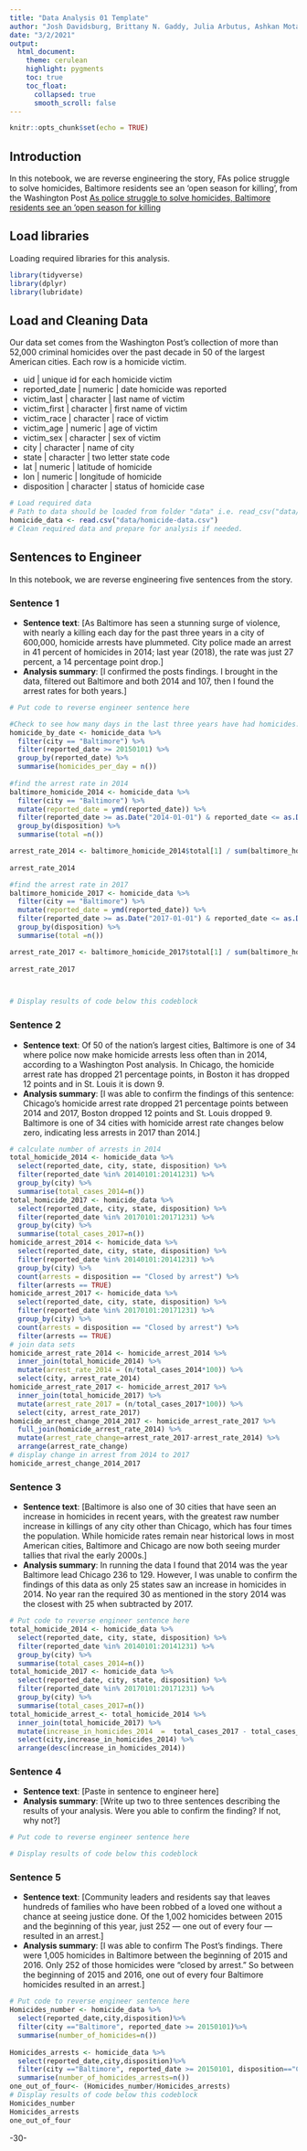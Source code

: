 ```yaml
---
title: "Data Analysis 01 Template"
author: "Josh Davidsburg, Brittany N. Gaddy, Julia Arbutus, Ashkan Motamedi"
date: "3/2/2021"
output:
  html_document:
    theme: cerulean
    highlight: pygments
    toc: true
    toc_float:
      collapsed: true
      smooth_scroll: false
---
```


```r
knitr::opts_chunk$set(echo = TRUE)
```

## Introduction 

In this notebook, we are reverse engineering the story, FAs police struggle to solve homicides, Baltimore residents see an ‘open season for killing’, from the Washington Post [As police struggle to solve homicides, Baltimore residents see an ‘open season for killing](https://www.washingtonpost.com/investigations/as-police-struggle-to-solve-homicides-baltimore-residents-see-an-open-season-for-killing/2018/12/26/7ee561e4-fb24-11e8-8c9a-860ce2a8148f_story.html)

## Load libraries

Loading required libraries for this analysis.

```r

library(tidyverse)
library(dplyr)
library(lubridate)
```

## Load and Cleaning Data

Our data set comes from the Washington Post's collection of more than 52,000 criminal homicides over the past decade in 50 of the largest American cities. 
Each row is a homicide victim. 

* uid | unique id for each homicide victim
* reported_date | numeric | date homicide was reported
* victim_last | character | last name of victim
* victim_first | character | first name of victim
* victim_race | character | race of victim
* victim_age | numeric | age of victim
* victim_sex | character | sex of victim
* city | character | name of city
* state | character | two letter state code 
* lat | numeric | latitude of homicide
* lon | numeric | longitude of homicide
* disposition | character | status of homicide case

```r
# Load required data
# Path to data should be loaded from folder "data" i.e. read_csv("data/name_of_data.csv")
homicide_data <- read.csv("data/homicide-data.csv")
# Clean required data and prepare for analysis if needed. 


```

## Sentences to Engineer
In this notebook, we are reverse engineering five sentences from the story.

### Sentence 1

* **Sentence text**: [As Baltimore has seen a stunning surge of violence, with nearly a killing each day for the past three years in a city of 600,000, homicide arrests have plummeted. City police made an arrest in 41 percent of homicides in 2014; last year (2018), the rate was just 27 percent, a 14 percentage point drop.]
* **Analysis summary**: [I confirmed the posts findings. I brought in the data, filtered out Baltimore and both 2014 and 107, then I found the arrest rates for both years.]

```r
# Put code to reverse engineer sentence here

#Check to see how many days in the last three years have had homicides.
homicide_by_date <- homicide_data %>%
  filter(city == "Baltimore") %>%
  filter(reported_date >= 20150101) %>%
  group_by(reported_date) %>%
  summarise(homicides_per_day = n())
  
#find the arrest rate in 2014  
baltimore_homicide_2014 <- homicide_data %>%
  filter(city == "Baltimore") %>% 
  mutate(reported_date = ymd(reported_date)) %>%
  filter(reported_date >= as.Date("2014-01-01") & reported_date <= as.Date("2014-12-31"))%>%
  group_by(disposition) %>%
  summarise(total =n())

arrest_rate_2014 <- baltimore_homicide_2014$total[1] / sum(baltimore_homicide_2014$total)*100
  
arrest_rate_2014

#find the arrest rate in 2017  
baltimore_homicide_2017 <- homicide_data %>%
  filter(city == "Baltimore") %>% 
  mutate(reported_date = ymd(reported_date)) %>%
  filter(reported_date >= as.Date("2017-01-01") & reported_date <= as.Date("2017-12-31"))%>%
  group_by(disposition) %>%
  summarise(total =n())

arrest_rate_2017 <- baltimore_homicide_2017$total[1] / sum(baltimore_homicide_2017$total)*100
  
arrest_rate_2017



# Display results of code below this codeblock

```


### Sentence 2
* **Sentence text**: Of 50 of the nation’s largest cities, Baltimore is one of 34 where police now make homicide arrests less often than in 2014, according to a Washington Post analysis. In Chicago, the homicide arrest rate has dropped 21 percentage points, in Boston it has dropped 12 points and in St. Louis it is down 9.
* **Analysis summary**: [I was able to confirm the findings of this sentence: Chicago's homicide arrest rate dropped 21 percentage points between 2014 and 2017, Boston dropped 12 points and St. Louis dropped 9. Baltimore is one of 34 cities with homicide arrest rate changes below zero, indicating less arrests in 2017 than 2014.]


```r

# calculate number of arrests in 2014
total_homicide_2014 <- homicide_data %>%
  select(reported_date, city, state, disposition) %>%
  filter(reported_date %in% 20140101:20141231) %>%
  group_by(city) %>%
  summarise(total_cases_2014=n())
total_homicide_2017 <- homicide_data %>%
  select(reported_date, city, state, disposition) %>%
  filter(reported_date %in% 20170101:20171231) %>%
  group_by(city) %>%
  summarise(total_cases_2017=n())
homicide_arrest_2014 <- homicide_data %>%
  select(reported_date, city, state, disposition) %>%
  filter(reported_date %in% 20140101:20141231) %>%
  group_by(city) %>%
  count(arrests = disposition == "Closed by arrest") %>%
  filter(arrests == TRUE)
homicide_arrest_2017 <- homicide_data %>%
  select(reported_date, city, state, disposition) %>%
  filter(reported_date %in% 20170101:20171231) %>%
  group_by(city) %>%
  count(arrests = disposition == "Closed by arrest") %>%
  filter(arrests == TRUE)
# join data sets
homicide_arrest_rate_2014 <- homicide_arrest_2014 %>%
  inner_join(total_homicide_2014) %>%
  mutate(arrest_rate_2014 = (n/total_cases_2014*100)) %>%
  select(city, arrest_rate_2014)
homicide_arrest_rate_2017 <- homicide_arrest_2017 %>%
  inner_join(total_homicide_2017) %>%
  mutate(arrest_rate_2017 = (n/total_cases_2017*100)) %>%
  select(city, arrest_rate_2017)
homicide_arrest_change_2014_2017 <- homicide_arrest_rate_2017 %>%
  full_join(homicide_arrest_rate_2014) %>%
  mutate(arrest_rate_change=arrest_rate_2017-arrest_rate_2014) %>%
  arrange(arrest_rate_change)
# display change in arrest from 2014 to 2017
homicide_arrest_change_2014_2017

```




### Sentence 3
* **Sentence text**: [Baltimore is also one of 30 cities that have seen an increase in homicides in recent years, with the greatest raw number increase in killings of any city other than Chicago, which has four times the population. While homicide rates remain near historical lows in most American cities, Baltimore and Chicago are now both seeing murder tallies that rival the early 2000s.]
* **Analysis summary**: In running the data I found that 2014 was the year Baltimore lead Chicago 236 to 129. However, I was unable to confirm the findings of this data as only 25 states saw an increase in homicides in 2014. No year ran the required 30 as mentioned in the story 2014 was the closest with 25 when subtracted by 2017.


```r
# Put code to reverse engineer sentence here
total_homicide_2014 <- homicide_data %>%
  select(reported_date, city, state, disposition) %>%
  filter(reported_date %in% 20140101:20141231) %>%
  group_by(city) %>%
  summarise(total_cases_2014=n())
total_homicide_2017 <- homicide_data %>%
  select(reported_date, city, state, disposition) %>%
  filter(reported_date %in% 20170101:20171231) %>%
  group_by(city) %>%
  summarise(total_cases_2017=n())
total_homicide_arrest_<- total_homicide_2014 %>%
  inner_join(total_homicide_2017) %>%
  mutate(increase_in_homicides_2014  =  total_cases_2017 - total_cases_2014) %>%
  select(city,increase_in_homicides_2014) %>%
  arrange(desc(increase_in_homicides_2014))

```

### Sentence 4

* **Sentence text**: [Paste in sentence to engineer here]
* **Analysis summary**: [Write up two to three sentences describing the results of your analysis.  Were you able to confirm the finding? If not, why not?]

```r
# Put code to reverse engineer sentence here

# Display results of code below this codeblock

```

### Sentence 5
* **Sentence text**: [Community leaders and residents say that leaves hundreds of families who have been robbed of a loved one without a chance at seeing justice done. Of the 1,002 homicides between 2015 and the beginning of this year, just 252 — one out of every four — resulted in an arrest.]
* **Analysis summary**: [I was able to confirm The Post's findings. There were 1,005 homicides in Baltimore between the beginning of 2015 and 2016. Only 252 of those homicides were "closed by arrest." So between the beginning of 2015 and 2016, one out of every four Baltimore homicides resulted in an arrest.]


```r


# Put code to reverse engineer sentence here
Homicides_number <- homicide_data %>%
  select(reported_date,city,disposition)%>%
  filter(city =="Baltimore", reported_date >= 20150101)%>%
  summarise(number_of_homicides=n())
  
Homicides_arrests <- homicide_data %>%
  select(reported_date,city,disposition)%>%
  filter(city =="Baltimore", reported_date >= 20150101, disposition=="Closed by arrest")%>%
  summarise(number_of_homicides_arrests=n())
one_out_of_four<- (Homicides_number/Homicides_arrests)
# Display results of code below this codeblock
Homicides_number
Homicides_arrests
one_out_of_four
```

-30-